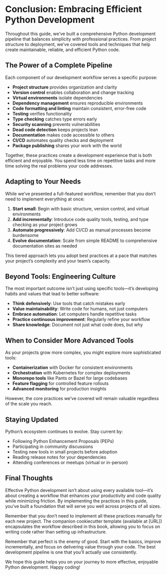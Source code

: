 # Conclusion: Embracing Efficient Python Development

Throughout this guide, we've built a comprehensive Python development pipeline that balances simplicity with professional practices. From project structure to deployment, we've covered tools and techniques that help create maintainable, reliable, and efficient Python code.

## The Power of a Complete Pipeline

Each component of our development workflow serves a specific purpose:

- **Project structure** provides organization and clarity
- **Version control** enables collaboration and change tracking
- **Virtual environments** isolate dependencies
- **Dependency management** ensures reproducible environments
- **Code formatting and linting** maintain consistent, error-free code
- **Testing** verifies functionality
- **Type checking** catches type errors early
- **Security scanning** prevents vulnerabilities
- **Dead code detection** keeps projects lean
- **Documentation** makes code accessible to others
- **CI/CD** automates quality checks and deployment
- **Package publishing** shares your work with the world

Together, these practices create a development experience that is both efficient and enjoyable. You spend less time on repetitive tasks and more time solving the real problems your code addresses.

## Adapting to Your Needs

While we've presented a full-featured workflow, remember that you don't need to implement everything at once:

1. **Start small**: Begin with basic structure, version control, and virtual environments
2. **Add incrementally**: Introduce code quality tools, testing, and type checking as your project grows
3. **Automate progressively**: Add CI/CD as manual processes become burdensome
4. **Evolve documentation**: Scale from simple README to comprehensive documentation sites as needed

This tiered approach lets you adopt best practices at a pace that matches your project's complexity and your team's capacity.

## Beyond Tools: Engineering Culture

The most important outcome isn't just using specific tools—it's developing habits and values that lead to better software:

- **Think defensively**: Use tools that catch mistakes early
- **Value maintainability**: Write code for humans, not just computers
- **Embrace automation**: Let computers handle repetitive tasks
- **Practice continuous improvement**: Regularly refine your workflow
- **Share knowledge**: Document not just what code does, but why

## When to Consider More Advanced Tools

As your projects grow more complex, you might explore more sophisticated tools:

- **Containerization** with Docker for consistent environments
- **Orchestration** with Kubernetes for complex deployments
- **Monorepo tools** like Pants or Bazel for large codebases
- **Feature flagging** for controlled feature rollouts
- **Advanced monitoring** for production insights

However, the core practices we've covered will remain valuable regardless of the scale you reach.

## Staying Updated

Python's ecosystem continues to evolve. Stay current by:

- Following Python Enhancement Proposals (PEPs)
- Participating in community discussions
- Testing new tools in small projects before adoption
- Reading release notes for your dependencies
- Attending conferences or meetups (virtual or in-person)

## Final Thoughts

Effective Python development isn't about using every available tool—it's about creating a workflow that enhances your productivity and code quality while minimizing friction. By implementing the practices in this guide, you've built a foundation that will serve you well across projects of all sizes.

Remember that you don't need to implement all these practices manually for each new project. The companion cookiecutter template (available at [URL]) encapsulates the workflow described in this book, allowing you to focus on writing code rather than setting up infrastructure.

Remember that perfect is the enemy of good. Start with the basics, improve incrementally, and focus on delivering value through your code. The best development pipeline is one that you'll actually use consistently.

We hope this guide helps you on your journey to more effective, enjoyable Python development. Happy coding!

